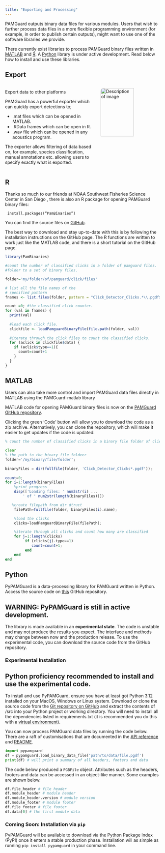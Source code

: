 ```yaml
---
title: "Exporting and Processing"
---
```


PAMGuard outputs binary data files for various modules. Users that wish to further process data files in a more flexible programming environment (for example, in order to publish certain outputs), might want to use one of the software libraries we provide.

There currently exist libraries to process PAMGuard binary files written in <a href="https://uk.mathworks.com/products/matlab.html" target="matlab">MATLAB</a> and <a href="https://www.r-project.org/" target="matlab">R</a>. A <a href="https://www.python.org/" target="python">Python</a> library is under active development. Read below how to install and use these libraries.

:::::::::: panel-tabset
## Export

:::::: columns
:::: {.column width="60%"}
::: {style="text-align: left;"}
<p style="font-weight: bold; font-size: 18px;">

Export data to other platforms

</p>
:::

PAMGuard has a powerful exporter which can quickly export detections to;

-   .mat files which can be opened in MATLAB.
-   .RData frames which can be open in R.
-   .wav file which can be opened in any acoustics program.

The exporter allows filtering of data based on, for example, species classification, manual annotations etc. allowing users to specify exactly what is exported.
::::

::: {.column width="40%"}
<img src="./images/export_dialog.png" alt="Description of image" style="border-radius: 10px; width: 75%; height: 75%"/>
:::
::::::

## R

Thanks so much to our friends at NOAA Southwest Fisheries Science Center in San Diego , there is also an R package for opening PAMGuard binary files:

<code> install.packages("PamBinaries") </code>

You can find the source files on [GitHub](https://github.com/TaikiSan21/PamBinaries).

The best way to download and stay up-to-date with this is by following the installation instructions on the GitHub page. The R functions are written to work just like the MATLAB code, and there is a short tutorial on the GitHub page.

``` r
library(PamBinaries)

#count the number of classified clicks in a folder of pamguard files. 
#folder to a set of binary files. 

folder='my/folder/of/pamguard/click/files'

# list all the file names of the
# specified pattern
fnames <- list.files(folder, pattern = "Click_Detector_Clicks.*\\.pgdf$")

count =0; #the classified click counter. 
for (val in fnames) {
  print(val)
  
  #load each click file.
  clickfile <- loadPamguardBinaryFile(file.path(folder, val))
  
  #iterate through the click files to count the classified clicks. 
  for (aclick in clickfile$data) {
    if (aclick$type==1){
      count=count+1
    }
  }
}
```

## MATLAB

Users can also take more control and import PAMGuard data files directly in MATLAB using the PAMGuard-matlab library

MATLAB code for opening PAMGuard binary files is now on the [PAMGuard GitHub repository](https://github.com/PAMGuard/PAMGuardMatlab).

Clicking the green 'Code' button will allow you to download the code as a zip archive. Alternatively, you can clone the repository, which will make it easier to get updates if the code is updated.

``` octave
% count the number of classified clicks in a binary file folder of clicks. 

clear
% the path to the binary file foldeer
folder='/my/binary/file/folder';
 
binaryFiles = dir(fullfile(folder, 'Click_Detector_Clicks*.pgdf'));
 
count=0; 
for i=1:length(binaryFiles)
    %print progress
    disp(['Loading files: ' num2str(i) ...
        ' of ' num2str(length(binaryFiles))])

   %create filepath from dir dtruct
    filePath=fullfile(folder, binaryFiles(i).name);

    %load the clicks
    clicks=loadPamguardBinaryFile(filePath);

    %iterate through all clicks and count how many are classified 
    for j=1:length(clicks)
         if (clicks(j).type==1) 
            count=count+1;
         end
    end
end
```

## Python

PyPAMGuard is a data-processing library for PAMGuard written in Python. Access the source code on <a href='https://github.com/sullivan-james/pypamguard'>this</a> GitHub repository.

::: callout-warning
## WARNING: PyPAMGuard is still in active development.

The library is made available in an **experimental state**. The code is unstable and may not produce the results you expect. The interface and methods may change between now and the production release. To use the experimental code, you can download the source code from the GitHub repository.
:::

### Experimental Installation

::: callout-caution
## Python proficiency recommended to install and use the experimental code.
:::

To install and use PyPAMGuard, ensure you have at least got Python 3.12 installed on your MacOS, Windows or Linux system. Download or clone the source code from the <a href='https://github.com/sullivan-james/pypamguard'>Git repository on GitHub</a> and extract the contents of /src into your Python project or working directory. You will need to install all the dependencies listed in requirements.txt (it is recommended you do this with a <a href='https://docs.python.org/3/library/venv.html'>virtual environment</a>).

You can now process PAMGuard data files by running the code below. There are a raft of customisations that are documented in the <a href='https://sullivan-james.github.io/pypamguard/pypamguard/index.html'>API reference</a> and <a href='https://github.com/sullivan-james/pypamguard/blob/main/README.md'>README</a>.

``` python
import pypamguard
df = pypamguard.load_binary_data_file('path/to/data/file.pgdf')
print(df) # will print a summary of all headers, footers and data
```

The code below produced a `PGBFile` object. Attributes such as the headers, footers and data can be accessed in an object-like manner. Some examples are shown below.

``` python
df.file_header # file header
df.module_header # module header
df.module_header.version # module version
df.module_footer # module footer
df.file_footer # file footer
df.data[0] # the first module data
```

::: callout-note
### Coming Soon: Installation via `pip`

PyPAMGuard will be available to download via the Python Package Index (PyPI) once it enters a stable production phase. Installation will as simple as running `pip install pypamguard` in your command line.
:::
::::::::::